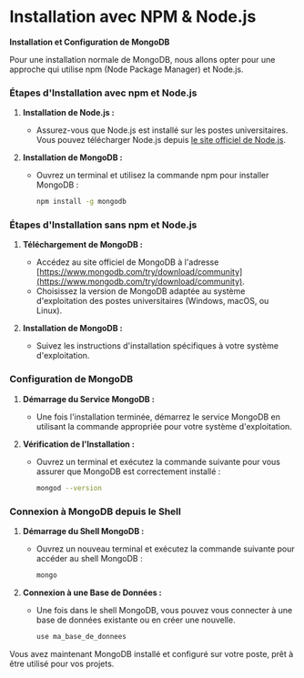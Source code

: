 # Installation avec NPM & Node.js


**Installation et Configuration de MongoDB**

Pour une installation normale de MongoDB, nous allons opter pour une approche qui utilise npm (Node Package Manager) et Node.js.

### Étapes d'Installation avec npm et Node.js

1. **Installation de Node.js :**
   - Assurez-vous que Node.js est installé sur les postes universitaires. Vous pouvez télécharger Node.js depuis [le site officiel de Node.js](https://nodejs.org/).

2. **Installation de MongoDB :**
   - Ouvrez un terminal et utilisez la commande npm pour installer MongoDB :

     ```sh npm2yarn
     npm install -g mongodb
     ```

### Étapes d'Installation sans npm et Node.js

1. **Téléchargement de MongoDB :**
   - Accédez au site officiel de MongoDB à l'adresse [https://www.mongodb.com/try/download/community](https://www.mongodb.com/try/download/community).
   - Choisissez la version de MongoDB adaptée au système d'exploitation des postes universitaires (Windows, macOS, ou Linux).

2. **Installation de MongoDB :**
   - Suivez les instructions d'installation spécifiques à votre système d'exploitation.

### Configuration de MongoDB

1. **Démarrage du Service MongoDB :**
   - Une fois l'installation terminée, démarrez le service MongoDB en utilisant la commande appropriée pour votre système d'exploitation.

2. **Vérification de l'Installation :**
   - Ouvrez un terminal et exécutez la commande suivante pour vous assurer que MongoDB est correctement installé :

     ```bash
     mongod --version
     ```

### Connexion à MongoDB depuis le Shell

1. **Démarrage du Shell MongoDB :**
   - Ouvrez un nouveau terminal et exécutez la commande suivante pour accéder au shell MongoDB :

     ```bash
     mongo
     ```

2. **Connexion à une Base de Données :**
   - Une fois dans le shell MongoDB, vous pouvez vous connecter à une base de données existante ou en créer une nouvelle.

     ```bash
     use ma_base_de_donnees
     ```

Vous avez maintenant MongoDB installé et configuré sur votre poste, prêt à être utilisé pour vos projets.